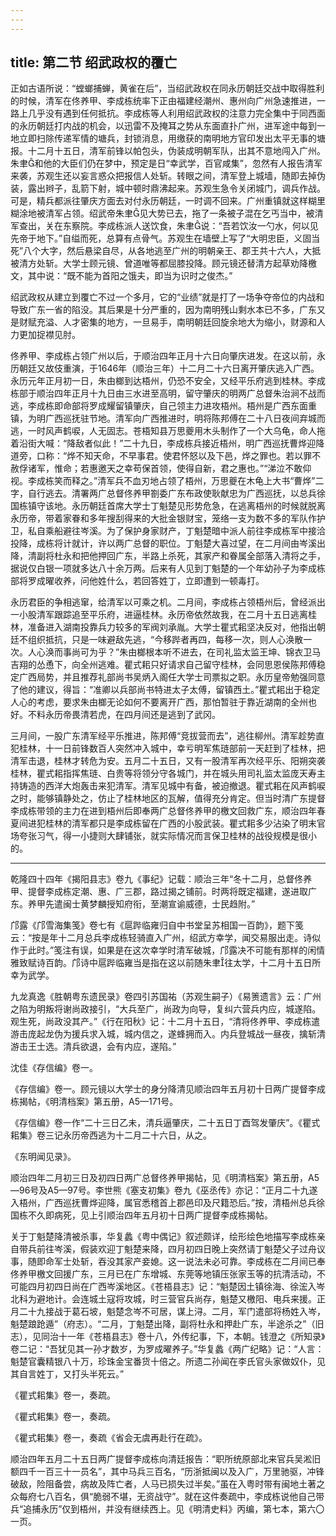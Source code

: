 ```yaml
---
---
---
```

title: 第二节 绍武政权的覆亡
---




正如古语所说：“螳螂捕蝉，黄雀在后”，当绍武政权在同永历朝廷交战中取得胜利的时候，清军在佟养甲、李成栋统率下正由福建经潮州、惠州向广州急速推进，一路上几乎没有遇到任何抵抗。李成栋等人利用绍武政权的注意力完全集中于同西面的永历朝廷打内战的机会，以迅雷不及掩耳之势从东面直扑广州，进军途中每到一地立即扫除传递军情的塘兵，封锁消息，用缴获的南明地方官印发出太平无事的塘报。十二月十五日，清军前锋以帕包头，伪装成明朝军队，出其不意地闯入广州。朱聿和他的大臣们仍在梦中，预定是日“幸武学，百官咸集”，忽然有人报告清军来袭，苏观生还以妄言惑众把报信人处斩。转眼之间，清军登上城墙，随即去掉伪装，露出辫子，乱箭下射，城中顿时鼎沸起来。苏观生急令关闭城门，调兵作战。可是，精兵都派往肇庆方面去对付永历朝廷，一时调不回来。广州重镇就这样糊里糊涂地被清军占领。绍武帝朱聿见大势已去，拖了一条被子混在乞丐当中，被清军查出，关在东察院。李成栋派人送饮食，朱聿说：“吾若饮汝一勺水，何以见先帝于地下。”自缢而死，总算有点骨气。苏观生在墙壁上写了“大明忠臣，义固当死”八个大字，然后悬梁自尽，从各地逃至广州的明朝亲王、郡王共十六人，大抵被清方处斩。大学士顾元镜、曾道唯等都屈膝投降。顾元镜还替清方起草劝降檄文，其中说：“既不能为首阳之饿夫，即当为识时之俊杰。”

绍武政权从建立到覆亡不过一个多月，它的“业绩”就是打了一场争夺帝位的内战和导致广东一省的陷没。其后果是十分严重的，因为南明残山剩水本已不多，广东又是财赋充溢、人才密集的地方，一旦易手，南明朝廷回旋余地大为缩小，财源和人力更加捉襟见肘。

佟养甲、李成栋占领广州以后，于顺治四年正月十六日向肇庆进发。在这以前，永历朝廷又故伎重演，于1646年（顺治三年）十二月二十六日离开肇庆逃入广西。永历元年正月初一日，朱由榔到达梧州，仍恐不安全，又经平乐府逃到桂林。李成栋部于顺治四年正月十九日由三水进至高明，留守肇庆的明两广总督朱治涧不战而逃，李成栋即命部将罗成耀留镇肇庆，自己领主力进攻梧州。梧州是广西东面重镇，为明广西巡抚驻节地。清军向广西推进时，明将陈邦傅在二十八日夜间弃城而逃，一时风声鹤唳，人无固志。苍梧知县万思夔用木头制作了一个大乌龟，命人拖着沿街大喊：“降敌者似此！”二十九日，李成栋兵接近梧州，明广西巡抚曹烨迎降道旁，口称：“烨不知天命，不早事君。使君怀怒以及下邑，烨之罪也。若以罪不赦俘诸军，惟命；若惠邀天之幸苟保首领，使得自新，君之惠也。”“涕泣不敢仰视。李成栋笑而释之。”清军兵不血刃地占领了梧州，万思夔在木龟上大书“曹烨”二字，自行逃去。清署两广总督佟养甲劄委广东布政使耿献忠为广西巡抚，以总兵徐国栋镇守该地。永历朝廷首席大学士丁魁楚见形势危急，在逃离梧州的时候就脱离永历帝，带着家眷和多年搜刮得来的大批金银财宝，笼络一支为数不多的军队作护卫，私自乘船避往岑溪。为了保护身家财产，丁魁楚暗中派人前往李成栋军中接洽投降，成栋将计就计，许以两广总督的职位。丁魁楚大喜过望，在二月间由岑溪出降，清副将杜永和把他押回广东，半路上杀死，其家产和眷属全部落入清将之手，据说仅白银一项就多达八十余万两。后来有人见到丁魁楚的一个年幼孙子为李成栋部将罗成曜收养，问他姓什么，若回答姓丁，立即遭到一顿毒打。

永历君臣的争相逃窜，给清军以可乘之机。二月间，李成栋占领梧州后，曾经派出一小股清军跟踪追至平乐府，进逼桂林。永历帝依然故我，在二月十五日逃离桂林，准备进入湖南投靠兵力较多的军阀刘承胤。大学士瞿式耜坚决反对，他指出朝廷不组织抵抗，只是一味避敌先逃，“今移跸者再四，每移一次，则人心涣散一次。人心涣而事尚可为乎？”朱由榔根本听不进去，在司礼监太监王坤、锦衣卫马吉翔的怂恿下，向全州逃难。瞿式耜只好请求自己留守桂林，会同思恩侯陈邦傅稳定广西局势，并且推荐礼部尚书吴炳入阁任大学士司票拟之职。永历皇帝勉强同意了他的建议，得旨：“准卿以兵部尚书特进太子太傅，留镇西土。”瞿式耜出于稳定人心的考虑，要求朱由榔无论如何不要离开广西，那怕暂驻于靠近湖南的全州也好。不料永历帝畏清若虎，在四月间还是逃到了武冈。

三月间，一股广东清军经平乐推进，陈邦傅“竞拔营而去”，逃往柳州。清军趁势直犯桂林，十一日前锋数百人突然冲入城中，幸亏明军焦琏部前一天赶到了桂林，把清军击退，桂林才转危为安。五月二十五日，又有一股清军再次经平乐、阳朔突袭桂林，瞿式耜指挥焦琏、白贵等将领分守各城门，并在城头用司礼监太监庞天寿主持铸造的西洋大炮轰击来犯清军。清军见城中有备，被迫撤退。瞿式耜在风声鹤唳之时，能够镇静处之，仿止了桂林地区的瓦解，值得充分肯定。但当时清广东提督李成栋带领的主力在进到梧州后即奉两广总督佟养甲的檄文回救广东，顺治四年春夏间进犯桂林的清军都只是李成栋留在广西的小股武装。瞿式耜多少沾染了明末官场夸张习气，得一小捷则大肆铺张，就实际情况而言保卫桂林的战役规模是很小的。



* * *



 乾隆四十四年《揭阳县志》卷九《事纪》记载：顺治三年“冬十二月，总督佟养甲、提督李成栋定潮、惠、广三郡，路过揭之铺前。时两将既定福建，遂进取广东。养甲先遣闽士黄梦麟授知府衔，至潮宣谕威德，士民趋附。” ​​​​​​​​​



 邝露《邝雪海集笺》卷七有《扈跸临雍归自中书堂呈苏相国一百韵》，题下笺云：“按是年十二月总兵李成栋轻骑直入广州，绍武方幸学，闻交易服出走。诗似作于此时。”笺注有误，如果是在这次幸学时清军破城，邝露决不可能有那样的闲情雅致赋诗百韵。邝诗中扈跸临雍当是指在这以前随朱聿往太学，十二月十五日所幸为武学。 ​​​​​​​​​



 九龙真逸《胜朝粤东遗民录》卷四引苏国祐（苏观生嗣子）《易箦遗言》云：广州之陷为明叛将谢尚政接引，“大兵至广，尚政为向导，复纠六营兵内应，城遂陷。观生死，尚政没其产。”《行在阳秋》记：十二月十五日，“清将佟养甲、李成栋遣游击庞起龙伪为援兵求入城，城内信之，遂蜂拥而入。内兵登城战一昼夜，擒斩清游击王士选。清兵欲退，会有内应，遂陷。” ​​​​​​​​​



 沈佳《存信编》卷一。 ​​​​​​​​​



《存信编》卷一。顾元镜以大学士的身分降清见顺治四年五月初十日两广提督李成栋揭帖，《明清档案》第五册，A5—171号。 ​​​​​​​​​



《存信编》卷一作“二十三日乙未，清兵逼肇庆，二十五日丁酉驾发肇庆”。《瞿式耜集》卷三记永历帝西逃为十二月二十六日，从之。 ​​​​​​​​​



《东明闻见录》。 ​​​​​​​​​



 顺治四年二月初三日及初四日两广总督佟养甲揭帖，见《明清档案》第五册，A5—96号及A5—97号。李世熊《塞支初集》卷九《巫丞传》亦记：“正月二十九遂入梧州，广西巡抚曹烨迎降，属官悉稽首上郡邑印及尺籍恐后。”按，清梧州总兵徐国栋不久即病死，见上引顺治四年五月初十日两广提督李成栋揭帖。 ​​​​​​​​​



 关于丁魁楚降清被杀事，华复蠡《粤中偶记》叙述颇详，绘形绘色地描写李成栋亲自带兵前往岑溪，假装欢迎丁魁楚来降，四月初四日晚上突然请丁魁楚父子过舟议事，随即命军士处斩，吞没其家产妾媳。这一说法未必可靠。李成栋在二月间已奉佟养甲檄文回援广东，三月已在广东增城、东莞等地镇压张家玉等的抗清活动，不可能四月初四日尚在广西岑溪地区。《苍梧县志》记：“魁楚因土镇徐海、徐浤入岑北科为避地计。会连城土寇将攻城，时三营官兵尚存，魁楚又檄阳、电兵来援。正月二十九接战于葛石坡，魁楚念岑不可居，谋上浔。二月，军门遣部将杨姓入岑，魁楚踉跄遁”（府志）。“二月，丁魁楚出降，副将杜永和押赴广东，半途杀之”（旧志），见同治十一年《苍梧县志》卷十八，外传纪事，下，本朝。钱澄之《所知录》卷二记：“吾犹见其一孙才数岁，为罗成曜养子。”华复蠡《两广纪略》记：“人言：魁楚官囊精银八十万，珍珠金宝番货十倍之。所遗二孙闻在李氏官头家做奴仆，见其自言姓丁，又打头半死云。” ​​​​​​​​​



《瞿式耜集》卷一，奏疏。 ​​​​​​​​​



《瞿式耜集》卷一，奏疏。 ​​​​​​​​​



《瞿式耜集》卷一，奏疏《省会无虞再赴行在疏》。 ​​​​​​​​​



 顺治四年五月二十五日两广提督李成栋向清廷报告：“职所统原部北来官兵吴淞旧额四千一百三十一员名”，其中马兵三百名，“历浙抵闽以及入广，万里驰驱，冲锋破敌，险阻备尝，病故及阵亡者，人马已损失过半矣。”虽在入粤时带有闽地土著之众每府七八百名，俱“脆弱不堪，无资战守”。就在这件奏疏中，李成栋说他自己带兵“追捕永历”仅到梧州，并没有继续西上。见《明清史料》丙编，第七本，第六〇一页。 ​​​​​​​​​